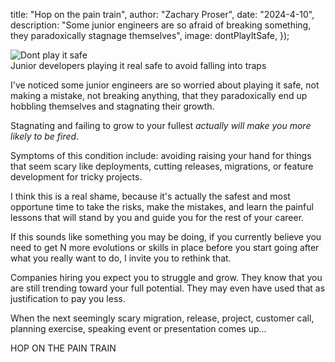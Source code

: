



 title: "Hop on the pain train",
 author: "Zachary Proser",
 date: "2024-4-10",
 description: "Some junior engineers are so afraid of breaking something, they paradoxically stagnage themselves",
 image: dontPlayItSafe,
});

<Image src={dontPlayItSafe} alt="Dont play it safe" />
<figcaption>Junior developers playing it real safe to avoid falling into traps</figcaption>

I've noticed some junior engineers are so worried about playing it safe, not making a mistake, 
not breaking anything, that they paradoxically end up hobbling themselves and stagnating their growth.

Stagnating and failing to grow to your fullest *actually will make you more likely to be fired*.

Symptoms of this condition include: avoiding raising your hand for things that seem scary like deployments, cutting releases, migrations, or feature development for tricky projects.  

I think this is a real shame, because it's actually the safest and most opportune time to take the risks, make the mistakes, and learn the painful lessons 
that will stand by you and guide you for the rest of your career.

If this sounds like something you may be doing, if you currently believe you need to get N more evolutions or skills in place before you start going after what you really want to do, I invite you to rethink that. 

Companies hiring you expect you to struggle and grow. They know that you are still trending toward your full potential. They may even have used that as justification to pay you less. 

When the next seemingly scary migration, release, project, customer call, planning exercise, speaking event or presentation comes up...

<span className="font-bold text-4xl">HOP ON THE PAIN TRAIN</span>
